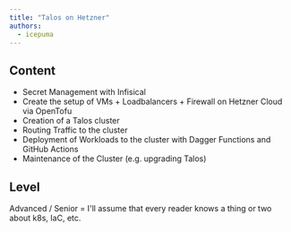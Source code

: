 ```yaml
---
title: "Talos on Hetzner"
authors:
  - icepuma
---
```


## Content

- Secret Management with Infisical
- Create the setup of VMs + Loadbalancers + Firewall on Hetzner Cloud via OpenTofu
- Creation of a Talos cluster
- Routing Traffic to the cluster
- Deployment of Workloads to the cluster with Dagger Functions and GitHub Actions
- Maintenance of the Cluster (e.g. upgrading Talos)

## Level

Advanced / Senior = I'll assume that every reader knows a thing or two about k8s, IaC, etc.

